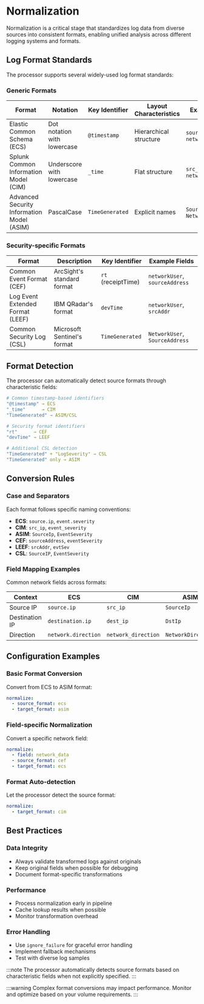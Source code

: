 # Normalization

Normalization is a critical stage that standardizes log data from diverse sources into consistent formats, enabling unified analysis across different logging systems and formats.

## Log Format Standards

The processor supports several widely-used log format standards:

### Generic Formats

|Format|Notation|Key Identifier|Layout Characteristics|Example Fields|
|---|---|---|---|---|
|Elastic Common Schema (ECS)|Dot notation with lowercase|`@timestamp`|Hierarchical structure|`source.ip`, `network.direction`|
|Splunk Common Information Model (CIM)|Underscore with lowercase|`_time`|Flat structure|`src_ip`, `network_direction`|
|Advanced Security Information Model (ASIM)|PascalCase|`TimeGenerated`|Explicit names|`SourceIp`, `NetworkDirection`|

### Security-specific Formats

|Format|Description|Key Identifier|Example Fields|
|---|---|---|---|
|Common Event Format (CEF)|ArcSight's standard format|`rt` (receiptTime)|`networkUser`, `sourceAddress`|
|Log Event Extended Format (LEEF)|IBM QRadar's format|`devTime`|`networkUser`, `srcAddr`|
|Common Security Log (CSL)|Microsoft Sentinel's format|`TimeGenerated`|`NetworkUser`, `SourceAddress`|

## Format Detection

The processor can automatically detect source formats through characteristic fields:

```yaml
# Common timestamp-based identifiers
"@timestamp" → ECS
"_time"      → CIM  
"TimeGenerated" → ASIM/CSL

# Security format identifiers
"rt"      → CEF
"devTime" → LEEF

# Additional CSL detection
"TimeGenerated" + "LogSeverity" → CSL
"TimeGenerated" only → ASIM
```

## Conversion Rules

### Case and Separators

Each format follows specific naming conventions:

- **ECS**: `source.ip`, `event.severity` 
- **CIM**: `src_ip`, `event_severity`
- **ASIM**: `SourceIp`, `EventSeverity`
- **CEF**: `sourceAddress`, `eventSeverity`
- **LEEF**: `srcAddr`, `evtSev`
- **CSL**: `SourceIP`, `EventSeverity`

### Field Mapping Examples

Common network fields across formats:

|Context|ECS|CIM|ASIM|CEF|LEEF|CSL|
|---|---|---|---|---|---|---|
|Source IP|`source.ip`|`src_ip`|`SourceIp`|`src`|`srcAddr`|`SourceIP`|
|Destination IP|`destination.ip`|`dest_ip`|`DstIp`|`dst`|`dstAddr`|`DestinationIP`|
|Direction|`network.direction`|`network_direction`|`NetworkDirection`|`networkDirection`|`netDir`|`NetworkDirection`|

## Configuration Examples

### Basic Format Conversion

Convert from ECS to ASIM format:

```yaml
normalize:
  - source_format: ecs
  - target_format: asim
```

### Field-specific Normalization

Convert a specific network field:

```yaml
normalize:
  - field: network_data
  - source_format: cef
  - target_format: ecs
```

### Format Auto-detection

Let the processor detect the source format:

```yaml
normalize:
  - target_format: cim
```

## Best Practices

### Data Integrity
- Always validate transformed logs against originals
- Keep original fields when possible for debugging
- Document format-specific transformations

### Performance
- Process normalization early in pipeline
- Cache lookup results when possible
- Monitor transformation overhead

### Error Handling
- Use `ignore_failure` for graceful error handling
- Implement fallback mechanisms
- Test with diverse log samples

:::note
The processor automatically detects source formats based on characteristic fields when not explicitly specified.
:::

:::warning
Complex format conversions may impact performance. Monitor and optimize based on your volume requirements.
:::